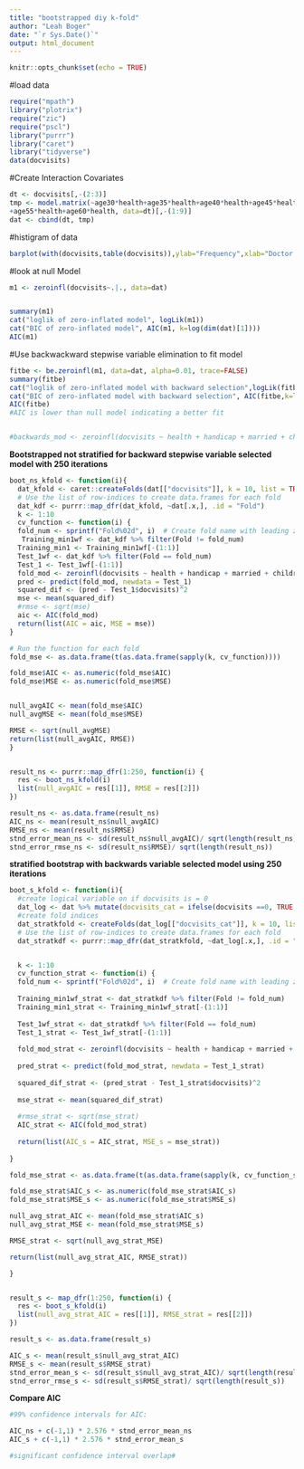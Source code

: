```yaml
---
title: "bootstrapped diy k-fold"
author: "Leah Boger"
date: "`r Sys.Date()`"
output: html_document
---
```


```r
knitr::opts_chunk$set(echo = TRUE)
```

#load data
```r
require("mpath")
library("plotrix")
require("zic")
require("pscl")
library("purrr")
library("caret")
library("tidyverse")
data(docvisits)
```

#Create Interaction Covariates
```r
dt <- docvisits[,-(2:3)]
tmp <- model.matrix(~age30*health+age35*health+age40*health+age45*health+age50*health
+age55*health+age60*health, data=dt)[,-(1:9)]
dat <- cbind(dt, tmp)
```

#histigram of data
```r
barplot(with(docvisits,table(docvisits)),ylab="Frequency",xlab="Doctor office visits")
```



#look at null Model
```r


m1 <- zeroinfl(docvisits~.|., data=dat)


summary(m1)
cat("loglik of zero-inflated model", logLik(m1))
cat("BIC of zero-inflated model", AIC(m1, k=log(dim(dat)[1])))
AIC(m1)
```

#Use backwackward stepwise variable elimination to fit model

```r
fitbe <- be.zeroinfl(m1, data=dat, alpha=0.01, trace=FALSE)
summary(fitbe)
cat("loglik of zero-inflated model with backward selection",logLik(fitbe))
cat("BIC of zero-inflated model with backward selection", AIC(fitbe,k=log(dim(dat)[1])))
AIC(fitbe)
#AIC is lower than null model indicating a better fit


#backwards_mod <- zeroinfl(docvisits ~ health + handicap + married + children + self + civil + age45 + age55 + age60 + health*age45 + health*age55 + health*age60| health + age50 , data = dat)
```





**Bootstrapped not stratified for backward stepwise variable selected model with 250 iterations**
```r
boot_ns_kfold <- function(i){
  dat_kfold <- caret::createFolds(dat[["docvisits"]], k = 10, list = TRUE)
  # Use the list of row-indices to create data.frames for each fold
  dat_kdf <- purrr::map_dfr(dat_kfold, ~dat[.x,], .id = "Fold")
  k <- 1:10
  cv_function <- function(i) {
  fold_num <- sprintf("Fold%02d", i)  # Create fold name with leading zero if necessary
   Training_min1wf <- dat_kdf %>% filter(Fold != fold_num)
  Training_min1 <- Training_min1wf[-(1:1)]
  Test_1wf <- dat_kdf %>% filter(Fold == fold_num)
  Test_1 <- Test_1wf[-(1:1)]
  fold_mod <- zeroinfl(docvisits ~ health + handicap + married + children + self + civil + age45 + age55 + age60 + health*age45 + health*age55 + health*age60| health + age50, data = Training_min1)
  pred <- predict(fold_mod, newdata = Test_1)
  squared_dif <- (pred - Test_1$docvisits)^2
  mse <- mean(squared_dif)
  #rmse <- sqrt(mse) 
  aic <- AIC(fold_mod)
  return(list(AIC = aic, MSE = mse))
}

# Run the function for each fold
fold_mse <- as.data.frame(t(as.data.frame(sapply(k, cv_function))))

fold_mse$AIC <- as.numeric(fold_mse$AIC)
fold_mse$MSE <- as.numeric(fold_mse$MSE)


null_avgAIC <- mean(fold_mse$AIC)
null_avgMSE <- mean(fold_mse$MSE)

RMSE <- sqrt(null_avgMSE)
return(list(null_avgAIC, RMSE))
}


result_ns <- purrr::map_dfr(1:250, function(i) {
  res <- boot_ns_kfold(i)
  list(null_avgAIC = res[[1]], RMSE = res[[2]])
})

result_ns <- as.data.frame(result_ns)
AIC_ns <- mean(result_ns$null_avgAIC)
RMSE_ns <- mean(result_ns$RMSE)
stnd_error_mean_ns <- sd(result_ns$null_avgAIC)/ sqrt(length(result_ns))
stnd_error_rmse_ns <- sd(result_ns$RMSE)/ sqrt(length(result_ns))
```

**stratified bootstrap with backwards variable selected model using 250 iterations**
```r
boot_s_kfold <- function(i){
  #create logical variable on if docvisits is = 0
  dat_log <- dat %>% mutate(docvisits_cat = ifelse(docvisits ==0, TRUE, FALSE))
  #create fold indices
  dat_stratkfold <- createFolds(dat_log[["docvisits_cat"]], k = 10, list = TRUE)
  # Use the list of row-indices to create data.frames for each fold
  dat_stratkdf <- purrr::map_dfr(dat_stratkfold, ~dat_log[.x,], .id = "Fold") %>% select(-docvisits_cat)


  k <- 1:10
  cv_function_strat <- function(i) {
  fold_num <- sprintf("Fold%02d", i)  # Create fold name with leading zero if necessary
  
  Training_min1wf_strat <- dat_stratkdf %>% filter(Fold != fold_num)
  Training_min1_strat <- Training_min1wf_strat[-(1:1)]
  
  Test_1wf_strat <- dat_stratkdf %>% filter(Fold == fold_num)
  Test_1_strat <- Test_1wf_strat[-(1:1)]
  
  fold_mod_strat <- zeroinfl(docvisits ~ health + handicap + married + children + self + civil + age45 + age55 + age60 + health*age45 + health*age55 + health*age60| health + age50, data = Training_min1_strat)
  
  pred_strat <- predict(fold_mod_strat, newdata = Test_1_strat)
  
  squared_dif_strat <- (pred_strat - Test_1_strat$docvisits)^2
  
  mse_strat <- mean(squared_dif_strat)
  
  #rmse_strat <- sqrt(mse_strat)
  AIC_strat <- AIC(fold_mod_strat)
  
  return(list(AIC_s = AIC_strat, MSE_s = mse_strat))
  
}

fold_mse_strat <- as.data.frame(t(as.data.frame(sapply(k, cv_function_strat))))

fold_mse_strat$AIC_s <- as.numeric(fold_mse_strat$AIC_s)
fold_mse_strat$MSE_s <- as.numeric(fold_mse_strat$MSE_s)

null_avg_strat_AIC <- mean(fold_mse_strat$AIC_s)
null_avg_strat_MSE <- mean(fold_mse_strat$MSE_s)

RMSE_strat <- sqrt(null_avg_strat_MSE)

return(list(null_avg_strat_AIC, RMSE_strat))

}


result_s <- map_dfr(1:250, function(i) {
  res <- boot_s_kfold(i)
  list(null_avg_strat_AIC = res[[1]], RMSE_strat = res[[2]])
})

result_s <- as.data.frame(result_s)

AIC_s <- mean(result_s$null_avg_strat_AIC)
RMSE_s <- mean(result_s$RMSE_strat)
stnd_error_mean_s <- sd(result_s$null_avg_strat_AIC)/ sqrt(length(result_s))
stnd_error_rmse_s <- sd(result_s$RMSE_strat)/ sqrt(length(result_s))
```


**Compare AIC**
```r
#99% confidence intervals for AIC:

AIC_ns + c(-1,1) * 2.576 * stnd_error_mean_ns
AIC_s + c(-1,1) * 2.576 * stnd_error_mean_s

#significant confidence interval overlap#

```

